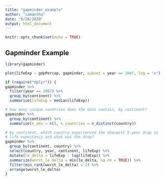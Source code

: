 ```yaml
---
title: "gapminder_example"
author: "samantha"
date: "8/28/2020"
output: html_document
---
```


```r
knitr::opts_chunk$set(echo = TRUE)
```

## Gapminder Example

```r
library(gapminder)
```

```r
plot(lifeExp ~ gdpPercap, gapminder, subset = year == 2007, log = "x")

if (require("dplyr")) {
gapminder %>%
  filter(year == 2007) %>%
  group_by(continent) %>%
  summarise(lifeExp = median(lifeExp))

# how many unique countries does the data contain, by continent?
gapminder %>%
  group_by(continent) %>%
  summarize(n_obs = n(), n_countries = n_distinct(country))

# by continent, which country experienced the sharpest 5-year drop in
# life expectancy and what was the drop?
gapminder %>%
  group_by(continent, country) %>%
  select(country, year, continent, lifeExp) %>%
  mutate(le_delta = lifeExp - lag(lifeExp)) %>%
  summarize(worst_le_delta = min(le_delta, na.rm = TRUE)) %>%
  filter(min_rank(worst_le_delta) < 2) %>%
  arrange(worst_le_delta)
}

```


